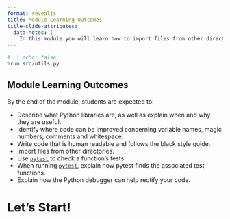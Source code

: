 ```yaml
---
format: revealjs
title: Module Learning Outcomes
title-slide-attributes:
  data-notes: |
    In this module you will learn how to import files from other directories and how to write code that is styled for optimal readability.
---
```


```python
#  | echo: false
%run src/utils.py
```


## Module Learning Outcomes

By the end of the module, students are expected to:

- Describe what Python libraries are, as well as explain when and why they are useful.
- Identify where code can be improved concerning variable names, magic numbers, comments and whitespace.
- Write code that is human readable and follows the black style guide.
- Import files from other directories.
- Use [`pytest`](https://docs.pytest.org/en/stable/) to check a function's tests.
- When running [`pytest`](https://docs.pytest.org/en/stable/), explain how pytest finds the associated test functions.
- Explain how the Python debugger can help rectify your code.



# Let's Start!